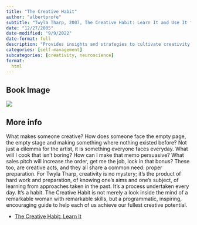 ```yaml
---
title: "The Creative Habit"
author: "albertprofe"
subtitle: "Twyla Tharp, 2007, The Creative Habit: Learn It and Use It for Life"
date: "12/27/2005"
date-modified: "9/9/2022"
date-format: full
description: "Provides insights and strategies to cultivate creativity as a habit, offering guidance for artists, writers, and anyone seeking to unlock their creative potential."
categories: [self-management]
subcategories: [creativity, neuroscience]
format:
  html
---
```


## Book Image

![](/books/TheCreativeHabit.jpg)

## More info

What makes someone creative? How does someone face the empty page, the empty stage and making something where nothing existed before? Not just a dilemma for the artist, it is something everyone faces everyday. What will I cook that isn't boring? How can I make that memo persuasive? What sales pitch will increase the order, get me the job, lock in that bonus? These too, are creative acts, and they all share a common need: proper preparation. For Twyla Tharp, creativity is no mystery; it's the product of hard work and preparation, of knowing one's aims and one's subject, of learning from approaches taken in the past. It's a process undertaken every day. It's a habit. The Creative Habit is not merely a look inside the mind of a remarkable woman with remarkable skills, but a programmatic, inspiring, encouraging guide to help each of us achieve our fullest creative potential.

- [The Creative Habit: Learn It](https://www.amazon.es/Creative-Habit-Learn-Use-Life/dp/0743235274)
